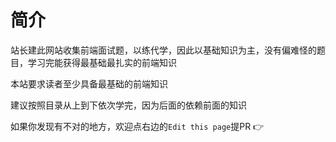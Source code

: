 # 简介
 
站长建此网站收集前端面试题，以练代学，因此以基础知识为主，没有偏难怪的题目，学习完能获得最基础最扎实的前端知识

本站要求读者至少具备最基础的前端知识

建议按照目录从上到下依次学完，因为后面的依赖前面的知识

如果你发现有不对的地方，欢迎点右边的`Edit this page`提PR 👉